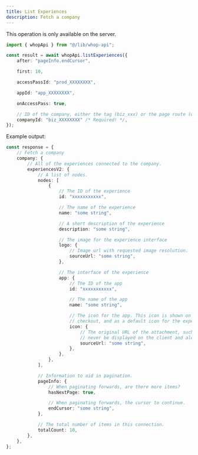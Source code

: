 ```yaml
---
title: List Experiences
description: Fetch a company
---
```

<Note>This operation is only available on the server.</Note>
```typescript
import { whopApi } from "@/lib/whop-api";

const result = await whopApi.listExperiences({
	after: "pageInfo.endCursor",

	first: 10,

	accessPassId: "prod_XXXXXXXX",

	appId: "app_XXXXXXXX",

	onAccessPass: true,

	// ID of the company, either the tag (biz_xxx) or the page route (whop-dev)
	companyId: "biz_XXXXXXXX" /* Required! */,
});

```

Example output:

```typescript
const response = {
	// Fetch a company
	company: {
		// All of the experiences connected to the company.
		experiencesV2: {
			// A list of nodes.
			nodes: [
				{
					// The ID of the experience
					id: "xxxxxxxxxxx",

					// The name of the experience
					name: "some string",

					// A short description of the experience
					description: "some string",

					// The image for the experience interface
					logo: {
						// Image url with requested image resolution.
						sourceUrl: "some string",
					},

					// The interface of the experience
					app: {
						// The ID of the app
						id: "xxxxxxxxxxx",

						// The name of the app
						name: "some string",

						// The icon for the app. This icon is shown on discovery, on the product page, on
						// checkout, and as a default icon for the experiences.
						icon: {
							// The original URL of the attachment, such as a direct link to S3. This should
							// never be displayed on the client and always passed to an Imgproxy transformer.
							sourceUrl: "some string",
						},
					},
				},
			],

			// Information to aid in pagination.
			pageInfo: {
				// When paginating forwards, are there more items?
				hasNextPage: true,

				// When paginating forwards, the cursor to continue.
				endCursor: "some string",
			},

			// The total number of items in this connection.
			totalCount: 10,
		},
	},
};

```
